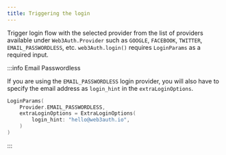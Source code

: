 ```yaml
---
title: Triggering the login
---
```


Trigger login flow with the selected provider from the list of providers available under `Web3Auth.Provider` such as `GOOGLE`, `FACEBOOK`, `TWITTER`,
`EMAIL_PASSWORDLESS`, etc. `web3Auth.login()` requires `LoginParams` as a required input.

:::info Email Passwordless

If you are using the `EMAIL_PASSWORDLESS` login provider, you will also have to specify the email address as `login_hint` in the `extraLoginOptions`.

```kotlin
LoginParams(
    Provider.EMAIL_PASSWORDLESS,
    extraLoginOptions = ExtraLoginOptions(
        login_hint: "hello@web3auth.io",
    )
)
```

:::
